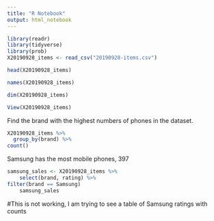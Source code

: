 ```yaml
---
title: "R Notebook"
output: html_notebook
---
```


```r
library(readr)
library(tidyverse)
library(prob)
X20190928_items <- read_csv("20190928-items.csv")
```

```r
head(X20190928_items)
```

```r
names(X20190928_items)
```

```r
dim(X20190928_items)
```

```r
View(X20190928_items)
```

Find the brand with the highest numbers of phones in the dataset.
```r
X20190928_items %>%
  group_by(brand) %>%
count()
```

Samsung has the most mobile phones, 397


```r
samsung_sales <- X20190928_items %>% 
    select(brand, rating) %>% 
filter(brand == Samsung)
    samsung_sales
```

#This is not working, I am trying to see a table of Samsung ratings with counts

